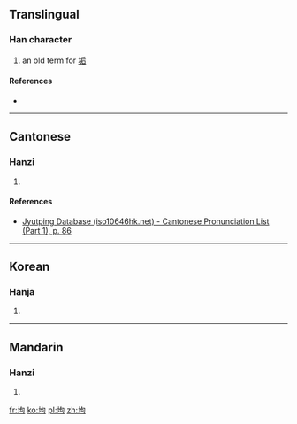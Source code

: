 ==Translingual==

===Han character===
{{Han char|rn=32|rad=土|as=05|sn=8|four=|canj=土心口 (GPR)|ids=⿰[[土]][[句]]}}

# an old term for [[垢]]

====References====
* {{Han ref|kx=0227.020|dkj=04997|dj=0462.180|hdz=10434.010|uh=5778|ud=22392}}

----

==Cantonese==

===Hanzi===
{{yue-hanzi|jyut=[[gau3]]|y=gau3}}

# {{defn|lang=yue|sort=土05}}

====References====
* [http://www.iso10646hk.net/jp/document/download.jsp Jyutping Database (iso10646hk.net) - Cantonese Pronunciation List (Part 1), p. 86]

----

==Korean==

===Hanja===
{{ko-hanja|hangeul=구|rv=gu|mr=ku}}

# {{defn|lang=ko|sort=土05}}

----

==Mandarin==

===Hanzi===
{{cmn-hanzi|pin=[[gòu]] ([[gou4]]), [[bō]] ([[bo1]])|wg=kou<sup>4</sup>, po<sup>1</sup>}}

# {{defn|lang=cmn|sort=土05}}

[[fr:坸]]
[[ko:坸]]
[[pl:坸]]
[[zh:坸]]